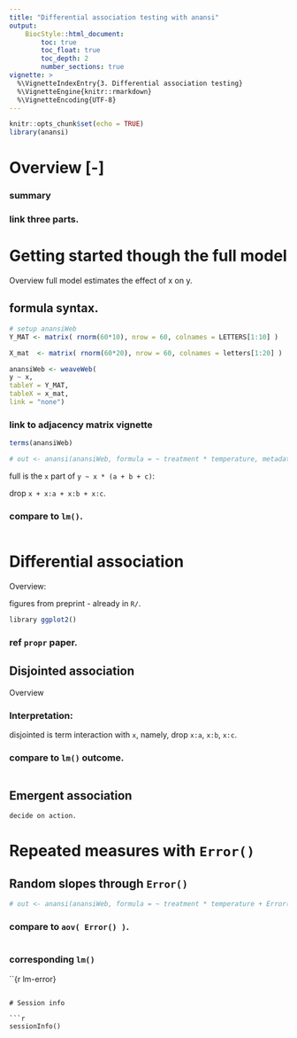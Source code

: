 ```yaml
---
title: "Differential association testing with anansi"
output:
    BiocStyle::html_document:
        toc: true
        toc_float: true
        toc_depth: 2
        number_sections: true
vignette: >
  %\VignetteIndexEntry{3. Differential association testing}
  %\VignetteEngine{knitr::rmarkdown}
  %\VignetteEncoding{UTF-8}
---
```


<style>
body {
text-align: justify}
</style>

```r
knitr::opts_chunk$set(echo = TRUE)
library(anansi)
```

# Overview [-]

### summary 

### link three parts. 

# Getting started though the full model
Overview
full model estimates the effect of x on y.

## formula syntax. 

```r
# setup anansiWeb
Y_MAT <- matrix( rnorm(60*10), nrow = 60, colnames = LETTERS[1:10] )

X_mat  <- matrix( rnorm(60*20), nrow = 60, colnames = letters[1:20] ) 

anansiWeb <- weaveWeb(
y ~ x, 
tableY = Y_MAT, 
tableX = x_mat, 
link = "none") 
```

### link to adjacency matrix vignette

```r
terms(anansiWeb) 
```

```r
# out <- anansi(anansiWeb, formula = ~ treatment * temperature, metadata = metadata)
```

full is the `x` part of `y ~ x * (a + b + c)`:

drop `x + x:a + x:b + x:c`. 

### compare to `lm()`. 

```r

```

# Differential association 
Overview:

figures from preprint - already in `R/`. 

```r
library ggplot2() 
```

### ref `propr` paper.

## Disjointed association
Overview

### Interpretation:
disjointed is term interaction with `x`, namely, drop `x:a`, `x:b`, `x:c`. 

### compare to `lm()` outcome.

```r

```

## Emergent association
    decide on action. 

# Repeated measures with `Error()`

## Random slopes through `Error()`

```r

# out <- anansi(anansiWeb, formula = ~ treatment * temperature + Error(participant_id), metadata = metadata)

```

### compare to `aov( Error() )`.

```r

```

### corresponding `lm()`

``{r lm-error} 

```

# Session info

```r
sessionInfo()
```
